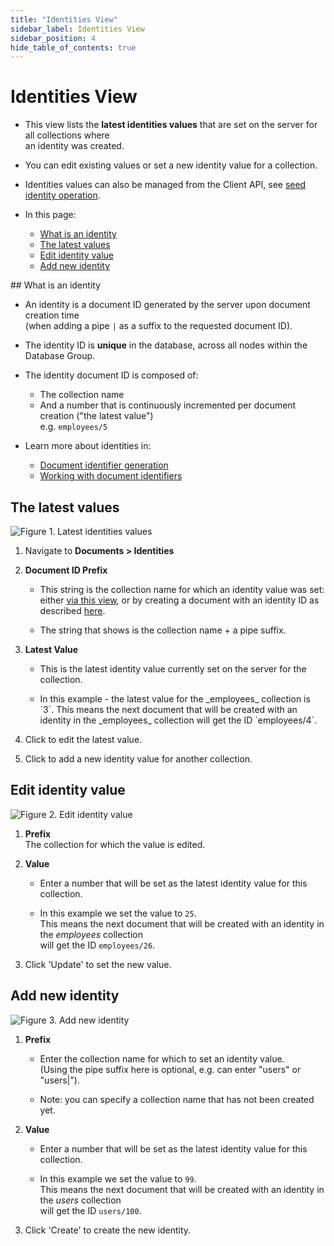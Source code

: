 ```yaml
---
title: "Identities View"
sidebar_label: Identities View
sidebar_position: 4
hide_table_of_contents: true
---
```



# Identities View
<Admonition type="note" title="Note">

* This view lists the __latest identities values__ that are set on the server for all collections where  
  an identity was created.

* You can edit existing values or set a new identity value for a collection.

* Identities values can also be managed from the Client API, see [seed identity operation](../../../client-api/operations/maintenance/identities/seed-identity).

* In this page:  
  * [What is an identity](../../../studio/database/documents/identities-view#what-is-an-identity)  
  * [The latest values](../../../studio/database/documents/identities-view#the-latest-values)  
  * [Edit identity value](../../../studio/database/documents/identities-view#edit-identity-value)  
  * [Add new identity](../../../studio/database/documents/identities-view#add-new-identity)  
</Admonition>
## What is an identity

* An identity is a document ID generated by the server upon document creation time  
  (when adding a pipe `|` as a suffix to the requested document ID).

* The identity ID is __unique__ in the database, across all nodes within the Database Group.

* The identity document ID is composed of:  
  * The collection name  
  * And a number that is continuously incremented per document creation ("the latest value")  
    e.g. `employees/5`

* Learn more about identities in:
  * [Document identifier generation](../../../server/kb/document-identifier-generation#strategy--3)
  * [Working with document identifiers](../../../client-api/document-identifiers/working-with-document-identifiers#identities)



## The latest values

![Figure 1. Latest identities values](./assets/identities-view-1.png)

1. Navigate to __Documents &gt; Identities__

2. __Document ID Prefix__  

   * This string is the collection name for which an identity value was set:  
     either [via this view](../../../studio/database/documents/identities-view#add-new-identity), 
     or by creating a document with an identity ID as described [here](../../../client-api/document-identifiers/working-with-document-identifiers#identities).  
   
   * The string that shows is the collection name + a pipe suffix.  

3. __Latest Value__  

   * This is the latest identity value currently set on the server for the collection.
   
   * <Admonition type="info" title="Info">
      In this example - the latest value for the _employees_ collection is `3`.  
      This means the next document that will be created with an identity in the _employees_ collection  
      will get the ID `employees/4`.
     </Admonition> 

4. Click to edit the latest value.

5. Click to add a new identity value for another collection.



## Edit identity value

![Figure 2. Edit identity value](./assets/identities-view-2.png)

1. __Prefix__  
   The collection for which the value is edited.

2. __Value__  

   * Enter a number that will be set as the latest identity value for this collection.

   * In this example we set the value to `25`.  
     This means the next document that will be created with an identity in the _employees_ collection  
     will get the ID `employees/26`.

3. Click 'Update' to set the new value.



## Add new identity

![Figure 3. Add new identity](./assets/identities-view-3.png)

1. __Prefix__  

   * Enter the collection name for which to set an identity value.  
     (Using the pipe suffix here is optional, e.g. can enter "users" or "users|").
   
   * Note: you can specify a collection name that has not been created yet.  

2. __Value__

    * Enter a number that will be set as the latest identity value for this collection.

    * In this example we set the value to `99`.  
      This means the next document that will be created with an identity in the _users_ collection  
      will get the ID `users/100`.

3. Click 'Create' to create the new identity.



